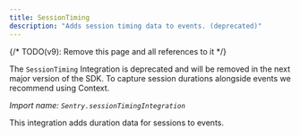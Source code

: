 ```yaml
---
title: SessionTiming
description: "Adds session timing data to events. (deprecated)"
---
```


{/* TODO(v9): Remove this page and all references to it */}

<Alert title="Deprecation Notice">

The `SessionTiming` Integration is deprecated and will be removed in the next major version of the SDK.
To capture session durations alongside events we recommend using <PlatformLink to="/enriching-events/context/">Context</PlatformLink>.

</Alert>

_Import name: `Sentry.sessionTimingIntegration`_

This integration adds duration data for sessions to events.

<PlatformContent includePath="configuration/sessiontiming" />
